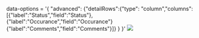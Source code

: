 
<Meta title="Grid/Row Level Configurations/Row Detailing on expanding" component={grid} />

 data-options = '&#123;  "advanced": &#123;"detailRows":&#123;"type": "column","columns":[&#123;"label":"Status","field":"Status"&#125;,&#123;"label":"Occurance","field":"Occurance"&#125;&#123;"label":"Comments","field":"Comments"&#125;]&#125; &#125; &#125;'
<img src={rowDetailing} className="grid-img"/>


